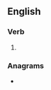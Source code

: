 ==English==

===Verb===
{{head|en|verb form}}

# {{en-past of|forage}}

===Anagrams===
* {{anagrams|en|fordage}}